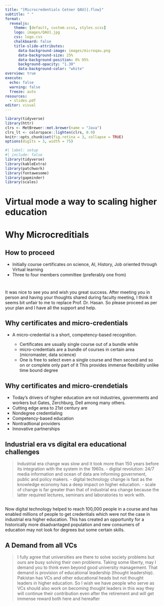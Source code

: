 ```yaml
---
title: "[Microcredentials Cetner QAU]{.flow}"
subtitle: " "
format:
  revealjs:
    theme: [default, custom.scss, styles.scss]
    logo: images/QAU1.jpg
    css: logo.css
    chalkboard: false
    title-slide-attributes:
      data-background-image: images/microqau.png
      data-background-size: 25%
      data-background-position: 0% 95%
      background-opacity: "1.30"
      data-background-color: "white"
overview: true
execute:
  echo: false
  warning: false
  freeze: auto
resources:
  - slides.pdf
editor: visual
---
```


```r
library(tidyverse)
library(httr)
clrs <- MetBrewer::met.brewer(name = "Java")
clrs_lt <- colorspace::lighten(clrs, 0.9)
knitr::opts_chunk$set(fig.retina = 3, collapse = TRUE)
options(digits = 3, width = 75)
```

```r
#| label: setup
#| include: false
library(tidyverse)
library(kableExtra)
library(patchwork)
library(fontawesome)
library(gapminder)
library(scales)
```

# [Virtual mode a way to scaling higher education]{.flow} {background-color="white"}

# Why Microcreditials

## How to proceed

-   Initially course certificates on science, AI, History, Job oriented through Virtual learning
-   Three to four members committee (preferably one from)

#  {background-color="#0298ed"}

::: callout-note
It was nice to see you and wish you great success. After meeting you in person and having your thoughts shared during faculty meeting, I think it seems bit unfair to me to replace Prof. Dr. Hasan. So please proceed as per your plan and I have all the support and help.
:::

## Why certificates and micro-credentials {background-color="#0298ed"}

-   A micro-credential is a short, competency-based recognition.

    -   Certificates are usually single course out of a bundle while
    -   micro-credentials are a bundle of courses in certain area (micromaster, data science)
    -   One is free to select even a single course and then second and so on or complete only part of it This provides immense flexibility unlike time bound degree

## Why certificates and micro-crendetials {background-color="#0298ed"}

-   Today's drivers of higher education are not industries, governments and workers but Gates, Zerchburg, Dell among many others.
-   Cutting edge area to 21st century are
-   Nondegree credentialing
-   Competency-based education
-   Nontradtional providers
-   Innovative partnerships

## Industrial era vs digital era educational challenges {background-color="#0298ed"}

> Industrial era change was slow and it took more than 150 years before its integration with the system in the 1960s. - digital revolution: 24/7 media information and ocean of data are informing government, public and policy makers. - digital technology change is fast as the knowledge economy has a deep impact on higher education. - scale of change is far greater than that of industrial era change because the latter required lectures, seminars and laboratories to work with.

##  {background-color="#0298ed"}

Now digital technology helped to reach 100,000 people in a course and has enabled millions of people to get credentials which were not the case in industrial era higher education. This has created an opportunity for a historically more disadvantaged population and new consumers of education may not look for degrees but some certain skills.

## A Demand from all VCs {background-color="#0298ed"}

> I fully agree that universities are there to solve society problems but ours are busy solving their own problems. Taking some liberty, may I demand you to think even beyond good university management. That demand is provision of educational leadership (thought leadership). Pakistan has VCs and other educational heads but not thought leaders in higher education. So I wish we have people who serve as VCs should also work on becoming thought leaders in this way they will continue their contribution even after the retirement and will get immense reward both here and hereafter

